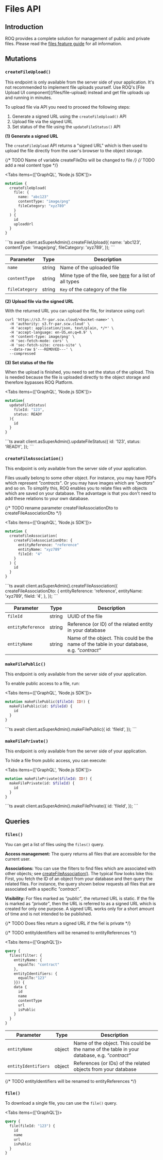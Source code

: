 
# Files API

## Introduction

ROQ provides a complete solution for management of public and private files. Please read the
[files feature guide](/files) for all information.

## Mutations

### `createFileUpload()`

<Callout type="info" emoji="ℹ️">
  This endpoint is only available from the server side of your application.
</Callout>

<Callout type="warning" emoji="⚠️">
  It's not recommended to implement file uploads yourself. Use ROQ's [File Upload UI component](/files/file-upload)
  instead and get file uploads up and running in minutes.
</Callout>

To upload file via API you need to proceed the following steps:
1. Generate a signed URL using the `createFileUpload()` API
2. Upload file via the signed URL
3. Set status of the file using the `updateFileStatus()` API

**(1) Generate a signed URL**

The `createFileUpload` API returns a "signed URL" which is then used to upload the file directly from the user's browser
to the object storage.

{/* TODO Name of variable createFileDto will be changed to file  */}
{/* TODO add a real content type  */}

<Tabs items={['GraphQL', 'Node.js SDK']}><Tab>

```graphql
mutation {
  createFileUpload(
    file: {
      name: "abc123"
      contentType: "image/png"
      fileCategory: "xyz789"
    }
  ) {
    id
    uploadUrl
  }
}

```

</Tab>
<Tab>
```ts
await client.asSuperAdmin().createFileUpload({
  name: 'abc123',
  contentType: 'image/png',
  fileCategory: 'xyz789',
});
```
</Tab>
</Tabs>

| Parameter      | Type   | Description                                                                               |
|----------------|--------|-------------------------------------------------------------------------------------------|
| `name`         | string | Name of the uploaded file                                                                 |
| `contentType`  | string | Mime type of the file, see [here](https://mimetype.io/all-types/) for a list of all types |
| `fileCategory` | string | `Key` of the category of the file                                                         |

**(2) Upload file via the signed URL**

With the returned URL you can upload the file, for instance using curl:

```shell
curl 'https://s3.fr-par.scw.cloud/<bucket-name>' \
  -H 'authority: s3.fr-par.scw.cloud' \
  -H 'accept: application/json, text/plain, */*' \
  -H 'accept-language: en-US,en;q=0.9' \
  -H 'content-type: image/png' \
  -H 'sec-fetch-mode: cors' \
  -H 'sec-fetch-site: cross-site' \
  --data-raw $'---REMOVED---' \
  --compressed
```

**(3) Set status of the file**

When the upload is finished, you need to set the status of the upload. This is needed because the file is uploaded
directly to the object storage and therefore bypasses ROQ Platform.

<Tabs items={['GraphQL', 'Node.js SDK']}><Tab>

```graphql
mutation{
  updateFileStatus(
    fileId: "123",
    status: READY
  ){
    id
  }
}
```

</Tab>
<Tab>
```ts
await client.asSuperAdmin().updateFileStatus({
  id: '123',
  status: 'READY',
});
```
</Tab>
</Tabs>

### `createFileAssociation()`

<Callout type="info" emoji="ℹ️">
  This endpoint is only available from the server side of your application.
</Callout>

Files usually belong to some other object. For instance, you may have PDFs which represent _"contracts"_. Or you may
have images which are _"avatars"_ and so on. To simplify this, ROQ enables you to relate files with objects which are
saved on your database. The advantage is that you don't need to add these relations to your own database.

{/* TODO rename parameter createFileAssociationDto to createFileAssociationDto */}

<Tabs items={['GraphQL', 'Node.js SDK']}><Tab>

```graphql
mutation {
  createFileAssociation(
    createFileAssociationDto: {
      entityReference: "reference"
      entityName: "xyz789"
      fileId: "4"
    }
  ) {
    id
  }
}
```

</Tab>
<Tab>
```ts
await client.asSuperAdmin().createFileAssociation({
  createFileAssociationDto: {
    entityReference: 'reference',
    entityName: 'xyz789',
    fileId: '4',
  },
});
```
</Tab>
</Tabs>

| Parameter         | Type   | Description                                                                                 |
|-------------------|--------|---------------------------------------------------------------------------------------------|
| `fileId`          | string | UUID of the file                                                                            |
| `entityReference` | string | Reference (or ID) of the related entity in your database                                    |
| `entityName`      | string | Name of the object. This could be the name of the table in your database, e.g. _"contract"_ |

### `makeFilePublic()`

<Callout type="info" emoji="ℹ️">
  This endpoint is only available from the server side of your application.
</Callout>

To enable public access to a file, run:

<Tabs items={['GraphQL', 'Node.js SDK']}><Tab>

```graphql
mutation makeFilePublic($fileId: ID!) {
  makeFilePublic(id: $fileId) {
    id
  }
}
```

</Tab>
<Tab>
```ts
await client.asSuperAdmin().makeFilePublic({
  id: 'fileId',
});
```
</Tab>
</Tabs>

### `makeFilePrivate()`

<Callout type="info" emoji="ℹ️">
  This endpoint is only available from the server side of your application.
</Callout>

To hide a file from public access, you can execute:

<Tabs items={['GraphQL', 'Node.js SDK']}><Tab>

```graphql
mutation makeFilePrivate($fileId: ID!) {
  makeFilePrivate(id: $fileId) {
    id
  }
}
```

</Tab>
<Tab>
```ts
await client.asSuperAdmin().makeFilePrivate({
  id: 'fileId',
});
```
</Tab>
</Tabs>

## Queries

### `files()`

You can get a list of files using the `files()` query.

**Access management:** The query returns all files that are accessible for the
current user.

**Associations:** You can use the filters to find files which are associated with other objects;
see [createFileAssociation()](#createfileassociation). The typical flow looks loke this: First, you fetch the ID of an
object from your database and then query the related
files. For instance, the query shown below requests all files that are associated with a specific _"contract"_.

**Visibility:** For files marked as _“public”_, the returned URL is static. If the file is marked as _“private”_, then
the
URL is
referred to as a signed URL which is created for only one purpose. A signed URL works only for a short amount of time
and is not intended to be published.

{/* TODO Does files return a signed URL if the fiel is private */}

{/* TODO entityIdentifiers will be renamed to entityReferences */}

<Tabs items={['GraphQL']}><Tab>

```graphql
query {
  files(filter: {
    entityName: {
      equalTo: "contract"
    },
    entityIdentifiers: {
      equalTo:"123"
    }}) {
    data {
      id
      name
      contentType
      url
      isPublic
    }
  }
}
```

</Tab></Tabs>

| Parameter           | Type   | Description                                                                                 |
|---------------------|--------|---------------------------------------------------------------------------------------------|
| `entityName`        | object | Name of the object. This could be the name of the table in your database, e.g. _"contract"_ |
| `entityIdentifiers` | object | References (or IDs) of the related objects from your database                               |

{/* TODO entityIdentifiers will be renamed to entityReferences */}

### `file()`

To download a single file, you can use the `file()` query.

<Tabs items={['GraphQL']}><Tab>

```graphql
query {
  file(fileId: "123") {
    id
    name
    url
    isPublic
  }
}
```

</Tab></Tabs>
